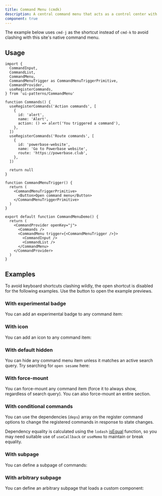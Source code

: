 ```yaml
---
title: Command Menu (cmdk)
description: A central command menu that acts as a control center with searchable actions.
component: true
---
```


The example below uses `cmd-j` as the shortcut instead of `cmd-k` to avoid clashing with this site's native command menu.

<ComponentPreview name="commandmenu-demo" peekCode wide />

## Usage

```tsx
import {
  CommandInput,
  CommandList,
  CommandMenu,
  CommandMenuTrigger as CommandMenuTriggerPrimitive,
  CommandProvider,
  useRegisterCommands,
} from 'ui-patterns/CommandMenu'
```

```tsx
function Commands() {
  useRegisterCommands('Action commands', [
    {
      id: 'alert',
      name: 'Alert',
      action: () => alert('You triggered a command'),
    },
  ])
  useRegisterCommands('Route commands', [
    {
      id: 'powerbase-website',
      name: 'Go to Powerbase website',
      route: 'https://powerbase.club',
    },
  ])

  return null
}

function CommandMenuTrigger() {
  return (
    <CommandMenuTriggerPrimitive>
      <Button>Open command menu</Button>
    </CommandMenuTriggerPrimitive>
  )
}

export default function CommandMenuDemo() {
  return (
    <CommandProvider openKey="j">
      <Commands />
      <CommandMenu trigger={<CommandMenuTrigger />}>
        <CommandInput />
        <CommandList />
      </CommandMenu>
    </CommandProvider>
  )
}
```

## Examples

To avoid keyboard shortcuts clashing wildly, the open shortcut is disabled for the following examples. Use the button to open the example previews.

### With experimental badge

You can add an experimental badge to any command item:

<ComponentPreview name="commandmenu-badge" />

### With icon

You can add an icon to any command item:

<ComponentPreview name="commandmenu-icon" />

### With default hidden

You can hide any command menu item unless it matches an active search query. Try searching for `open sesame` here:

<ComponentPreview name="commandmenu-hidden" />

### With force-mount

You can force-mount any command item (force it to always show, regardless of search query). You can also force-mount an entire section.

<ComponentPreview name="commandmenu-force" />

### With conditional commands

You can use the dependencies (`deps`) array on the register command options to change the registered commands in response to state changes.

Dependency equality is calculated using the `lodash` [isEqual](https://lodash.com/docs/4.17.15#isEqual) function, so you may need suitable use of `useCallback` or `useMemo` to maintain or break equality.

<ComponentPreview name="commandmenu-conditional" />

### With subpage

You can define a subpage of commands:

<ComponentPreview name="commandmenu-subpage" />

### With arbitrary subpage

You can define an arbitrary subpage that loads a custom component:

<ComponentPreview name="commandmenu-subpage-custom" />
